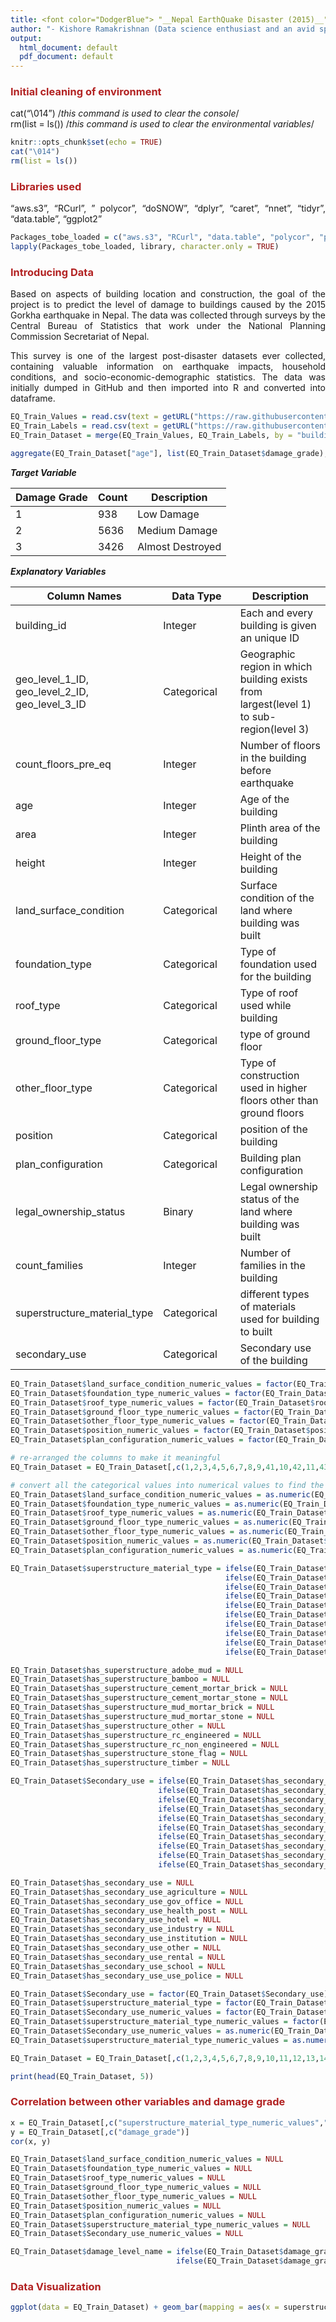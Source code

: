 ```yaml
---
title: <font color="DodgerBlue"> "__Nepal EarthQuake Disaster (2015)__" </font>
author: "- Kishore Ramakrishnan (Data science enthusiast and an avid sportsmen)"
output:
  html_document: default
  pdf_document: default
---
```


<style>
body{text-align: justify}
</style>

<!-- This is an R Markdown document. For more details on using R Markdown see <http://rmarkdown.rstudio.com>. -->

### <font color="FireBrick">__Initial cleaning of environment__</font>


cat("\014") /*this command is used to clear the console*/ </br>
rm(list = ls()) /*this command is used to clear the environmental variables*/
```r
knitr::opts_chunk$set(echo = TRUE)
cat("\014")
rm(list = ls())
```

### <font color="FireBrick">__Libraries used__</font>
"aws.s3", "RCurl", " polycor", "doSNOW", "dplyr", "caret", "nnet", "tidyr", "data.table", "ggplot2"
```r
Packages_tobe_loaded = c("aws.s3", "RCurl", "data.table", "polycor", "party", "ggplot2", "doSNOW", "plyr", "dplyr", "tidyr","arules", "arulesViz", "caret", "foreign", "nnet", "party", "cowplot")
lapply(Packages_tobe_loaded, library, character.only = TRUE)
```
### <font color="FireBrick">__Introducing Data__</font>

Based on aspects of building location and construction, the goal of the project is to predict the level of damage to buildings caused by the 2015 Gorkha earthquake in Nepal. The data was collected through surveys by the Central Bureau of Statistics that work under the National Planning Commission Secretariat of Nepal. 

This survey is one of the largest post-disaster datasets ever collected, containing valuable information on earthquake impacts, household conditions, and socio-economic-demographic statistics.
The data was initially dumped in GitHub and then imported into R and converted into dataframe.
```r
EQ_Train_Values = read.csv(text = getURL("https://raw.githubusercontent.com/kishore4394/Nepal_EarthQuake/master/train_values.csv"), header = TRUE)
EQ_Train_Labels = read.csv(text = getURL("https://raw.githubusercontent.com/kishore4394/Nepal_EarthQuake/master/train_labels.csv"), header = TRUE)
EQ_Train_Dataset = merge(EQ_Train_Values, EQ_Train_Labels, by = "building_id")

aggregate(EQ_Train_Dataset["age"], list(EQ_Train_Dataset$damage_grade), mean)
```
___Target Variable___

Damage Grade | Count | Description
--------------|--------------|--------
1 | 938 | Low Damage
2 | 5636 | Medium Damage
3 | 3426 | Almost Destroyed

___Explanatory Variables___

Column Names | Data Type | Description
-----------------|---------------|------------------
building_id | Integer | Each and every building is given an unique ID
geo_level_1_ID, </br> geo_level_2_ID, </br> geo_level_3_ID | Categorical | Geographic region in which building exists from largest(level 1) to sub-region(level 3)
count_floors_pre_eq | Integer | Number of floors in the building before earthquake
age | Integer | Age of the building
area | Integer | Plinth area of the building
height | Integer | Height of the building
land_surface_condition | Categorical | Surface condition of the land where building was built
foundation_type | Categorical | Type of foundation used for the building
roof_type | Categorical | Type of roof used while building
ground_floor_type | Categorical | type of ground floor
other_floor_type | Categorical | Type of construction used in higher floors other than ground floors
position | Categorical | position of the building
plan_configuration | Categorical | Building plan configuration
legal_ownership_status | Binary | Legal ownership status of the land where building was built
count_families | Integer | Number of families in the building
superstructure_material_type | Categorical | different types of materials used for building to built
secondary_use | Categorical | Secondary use of the building

```r
EQ_Train_Dataset$land_surface_condition_numeric_values = factor(EQ_Train_Dataset$land_surface_condition, labels = c("1", "2", "3"))
EQ_Train_Dataset$foundation_type_numeric_values = factor(EQ_Train_Dataset$foundation_type, labels = c("1", "2", "3", "4", "5"))
EQ_Train_Dataset$roof_type_numeric_values = factor(EQ_Train_Dataset$roof_type, labels = c("1", "2", "3"))
EQ_Train_Dataset$ground_floor_type_numeric_values = factor(EQ_Train_Dataset$ground_floor_type, labels = c("1", "2", "3", "4", "5"))
EQ_Train_Dataset$other_floor_type_numeric_values = factor(EQ_Train_Dataset$other_floor_type, labels = c("1", "2", "3", "4"))
EQ_Train_Dataset$position_numeric_values = factor(EQ_Train_Dataset$position, labels = c("1", "2", "3", "4"))
EQ_Train_Dataset$plan_configuration_numeric_values = factor(EQ_Train_Dataset$plan_configuration, labels = c("1", "2", "3", "4", "5", "6", "7", "8", "9"))

# re-arranged the columns to make it meaningful
EQ_Train_Dataset = EQ_Train_Dataset[,c(1,2,3,4,5,6,7,8,9,41,10,42,11,43,12,44,13,45,14,46,15,47,16,17,18,19,20,21,22,23,24,25,26,27,28,29,30,31,32,33,34,35,36,37,38,39,40)]

# convert all the categorical values into numerical values to find the correlation with the damage_grade
EQ_Train_Dataset$land_surface_condition_numeric_values = as.numeric(EQ_Train_Dataset$land_surface_condition_numeric_values)
EQ_Train_Dataset$foundation_type_numeric_values = as.numeric(EQ_Train_Dataset$foundation_type_numeric_values)
EQ_Train_Dataset$roof_type_numeric_values = as.numeric(EQ_Train_Dataset$roof_type_numeric_values)
EQ_Train_Dataset$ground_floor_type_numeric_values = as.numeric(EQ_Train_Dataset$ground_floor_type_numeric_values)
EQ_Train_Dataset$other_floor_type_numeric_values = as.numeric(EQ_Train_Dataset$other_floor_type_numeric_values)
EQ_Train_Dataset$position_numeric_values = as.numeric(EQ_Train_Dataset$position_numeric_values)
EQ_Train_Dataset$plan_configuration_numeric_values = as.numeric(EQ_Train_Dataset$plan_configuration_numeric_values)

EQ_Train_Dataset$superstructure_material_type = ifelse(EQ_Train_Dataset$has_superstructure_adobe_mud == "1", "Adobe and Mud",
                                                ifelse(EQ_Train_Dataset$has_superstructure_mud_mortar_stone == "1", "Mud, Mortar and Stone",
                                                ifelse(EQ_Train_Dataset$has_superstructure_stone_flag == "1", "Stone",
                                                ifelse(EQ_Train_Dataset$has_superstructure_cement_mortar_stone == "1", "Cement, Mortar and Stone",
                                                ifelse(EQ_Train_Dataset$has_superstructure_bamboo == "1", "Bamboo",
                                                ifelse(EQ_Train_Dataset$has_superstructure_cement_mortar_brick == "1", "Cement, Mortar and Brick",
                                                ifelse(EQ_Train_Dataset$has_superstructure_mud_mortar_brick == "1", "Mud, Mortar and Brick",
                                                ifelse(EQ_Train_Dataset$has_superstructure_timber == "1", "Timber",
                                                ifelse(EQ_Train_Dataset$has_superstructure_rc_engineered == "1", "RC Engineered Reinforced Steel",
                                                ifelse(EQ_Train_Dataset$has_superstructure_rc_non_engineered == "1", "RC Non-Engineered Reinforced Steel","Other Material Type"))))))))))

EQ_Train_Dataset$has_superstructure_adobe_mud = NULL
EQ_Train_Dataset$has_superstructure_bamboo = NULL
EQ_Train_Dataset$has_superstructure_cement_mortar_brick = NULL
EQ_Train_Dataset$has_superstructure_cement_mortar_stone = NULL
EQ_Train_Dataset$has_superstructure_mud_mortar_brick = NULL
EQ_Train_Dataset$has_superstructure_mud_mortar_stone = NULL
EQ_Train_Dataset$has_superstructure_other = NULL
EQ_Train_Dataset$has_superstructure_rc_engineered = NULL
EQ_Train_Dataset$has_superstructure_rc_non_engineered = NULL
EQ_Train_Dataset$has_superstructure_stone_flag = NULL
EQ_Train_Dataset$has_superstructure_timber = NULL

EQ_Train_Dataset$Secondary_use = ifelse(EQ_Train_Dataset$has_secondary_use == "1", 
                                 ifelse(EQ_Train_Dataset$has_secondary_use_agriculture == "1", "Agriculture",
                                 ifelse(EQ_Train_Dataset$has_secondary_use_gov_office == "1", "Government office",
                                 ifelse(EQ_Train_Dataset$has_secondary_use_health_post == "1", "Health Post",
                                 ifelse(EQ_Train_Dataset$has_secondary_use_hotel == "1", "Hotel",
                                 ifelse(EQ_Train_Dataset$has_secondary_use_industry == "1", "Industry",
                                 ifelse(EQ_Train_Dataset$has_secondary_use_institution == "1", "Institution",
                                 ifelse(EQ_Train_Dataset$has_secondary_use_rental == "1", "Rental",
                                 ifelse(EQ_Train_Dataset$has_secondary_use_school == "1", "School",
                                 ifelse(EQ_Train_Dataset$has_secondary_use_use_police == "1", "Police Station", "Other uses"))))))))),"No Secondary use at all")

EQ_Train_Dataset$has_secondary_use = NULL
EQ_Train_Dataset$has_secondary_use_agriculture = NULL
EQ_Train_Dataset$has_secondary_use_gov_office = NULL
EQ_Train_Dataset$has_secondary_use_health_post = NULL
EQ_Train_Dataset$has_secondary_use_hotel = NULL
EQ_Train_Dataset$has_secondary_use_industry = NULL
EQ_Train_Dataset$has_secondary_use_institution = NULL
EQ_Train_Dataset$has_secondary_use_other = NULL
EQ_Train_Dataset$has_secondary_use_rental = NULL
EQ_Train_Dataset$has_secondary_use_school = NULL
EQ_Train_Dataset$has_secondary_use_use_police = NULL

EQ_Train_Dataset$Secondary_use = factor(EQ_Train_Dataset$Secondary_use)
EQ_Train_Dataset$superstructure_material_type = factor(EQ_Train_Dataset$superstructure_material_type)
EQ_Train_Dataset$Secondary_use_numeric_values = factor(EQ_Train_Dataset$Secondary_use, labels = c("1","2","3","4","5","6","7","8","9","10","11"))
EQ_Train_Dataset$superstructure_material_type_numeric_values = factor(EQ_Train_Dataset$superstructure_material_type, labels = c("1","2","3","4","5","6","7","8","9","10","11"))
EQ_Train_Dataset$Secondary_use_numeric_values = as.numeric(EQ_Train_Dataset$Secondary_use_numeric_values)
EQ_Train_Dataset$superstructure_material_type_numeric_values = as.numeric(EQ_Train_Dataset$superstructure_material_type_numeric_values)

EQ_Train_Dataset = EQ_Train_Dataset[,c(1,2,3,4,5,6,7,8,9,10,11,12,13,14,15,16,17,18,19,20,21,22,26,29,27,28,23,24,25)]
```
<!-- __Cleaning of dataset is done__ -->
 <!-- Here are some sample records -->
```r
print(head(EQ_Train_Dataset, 5))
```

### <font color="FireBrick">__Correlation between other variables and damage grade__</font>
```r
x = EQ_Train_Dataset[,c("superstructure_material_type_numeric_values","Secondary_use_numeric_values","count_floors_pre_eq","area","height","land_surface_condition_numeric_values", "foundation_type_numeric_values", "roof_type_numeric_values", "ground_floor_type_numeric_values", "other_floor_type_numeric_values", "position_numeric_values", "plan_configuration_numeric_values")]
y = EQ_Train_Dataset[,c("damage_grade")]
cor(x, y)

EQ_Train_Dataset$land_surface_condition_numeric_values = NULL
EQ_Train_Dataset$foundation_type_numeric_values = NULL
EQ_Train_Dataset$roof_type_numeric_values = NULL
EQ_Train_Dataset$ground_floor_type_numeric_values = NULL
EQ_Train_Dataset$other_floor_type_numeric_values = NULL
EQ_Train_Dataset$position_numeric_values = NULL
EQ_Train_Dataset$plan_configuration_numeric_values = NULL
EQ_Train_Dataset$superstructure_material_type_numeric_values = NULL
EQ_Train_Dataset$Secondary_use_numeric_values = NULL

EQ_Train_Dataset$damage_level_name = ifelse(EQ_Train_Dataset$damage_grade == "1", "Lowest Damage",
                                     ifelse(EQ_Train_Dataset$damage_grade == "2", "Medium Damage", "Almost Destroyed"))
```
### <font color="FireBrick">__Data Visualization__</font>
```r
ggplot(data = EQ_Train_Dataset) + geom_bar(mapping = aes(x = superstructure_material_type, fill = damage_level_name)) + ggtitle("Building Material vs Damage level vs Count") + xlab("Material Type") + ylab("Count") + theme(axis.title.x = element_blank(), axis.text.x = element_text(angle = 45, hjust = 1))
```
